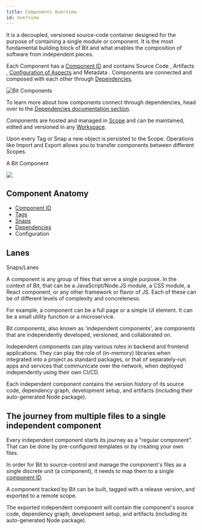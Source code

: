 ```yaml
---
title: Components Overview
id: overview
---
```



It is a decoupled, versioned source-code container designed for the purpose of containing a single module or component. It is the most fundamental building block of Bit and what enables the composition of software from independent pieces.

Each Component has a [Component ID](/components/component-id) and contains Source Code <!--TODO [Source Code](/components/source-code) -->, Artifacts <!--TODO [Artifacts](/components/artifact) -->, [Configuration of Aspects](/extending-bit/overview) and Metadata <!-- [Metadata](/components/metadata) -->. Components are connected and composed with each other through [Dependencies](/dependencies/overview).

<img src={componentImg} alt="Bit Components" height={450} />

To learn more about how components connect through dependencies, head over to the [Dependencies documentation section](/dependencies/overview).

Components are hosted and managed in [Scope](/scope/overview) and can be maintained, edited and versioned in any [Workspace](/workspace/overview).

Upon every Tag or Snap a new object is persisted to the Scope. Operations like Import <!--TODO [Import](/) --> and Export <!-- [Export](/) --> allows you to transfer components between different Scopes.

A Bit Component

<img src={scopeWorkspace} height={500} />

## Component Anatomy

- [Component ID](/components/component-id)
- [Tags](/components/tags)
- [Snaps](/components/snaps)
- [Dependencies](/dependencies/overview)
- Configuration <!--TODO [Configuration](/) -->

<!--TODO ## Snaps

## Tags -->

## Lanes

Snaps/Lanes

A component is any group of files that serve a single purpose. In the context of Bit, that can be a JavaScript/Node.JS module, a CSS module, a React component, or any other framework or flavor of JS.
Each of these can be of different levels of complexity and concreteness.

For example, a component can be a full page or a simple UI element.
It can be a small utility function or a microservice.

Bit components, also known as 'independent components', are components that are independently developed, versioned, and collaborated on.

Independent components can play various roles in backend and frontend applications.
They can play the role of (in-memory) libraries when integrated into a project as standard packages, or that of separately-run apps and services that communicate over the network, when deployed independently using their own CI/CD.

Each independent component contains the version history of its source code, dependency graph, development setup, and artifacts (including their auto-generated Node package).

## The journey from multiple files to a single independent component

Every independent component starts its journey as a "regular component". That can be done by pre-configured templates or by creating your own files.

In order for Bit to source-control and manage the component's files as a single discrete unit (a component), it needs to map them to a single [component ID](/components/component-id).

A component tracked by Bit can be built, tagged with a release version, and exported to a remote scope.

The exported independent component will contain the component's source code, dependency graph, development setup, and artifacts (including its auto-generated Node package).
